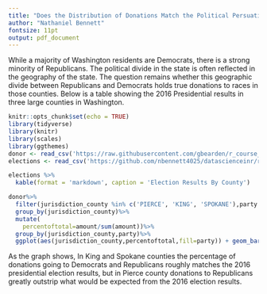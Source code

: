 ```yaml
---
title: "Does the Distribution of Donations Match the Political Persuation of a City?"
author: "Nathaniel Bennett"
fontsize: 11pt
output: pdf_document
---
```

While a majority of Washington residents are Democrats, there is a strong minority of Republicans. The political divide in the state is often reflected in the geography of the state. The question remains whether this geographic divide between Republicans and Democrats holds true donations to races in those counties. Below is a table showing the 2016 Presidential results in three large counties in Washington.
```r
knitr::opts_chunk$set(echo = TRUE)
library(tidyverse)
library(knitr)
library(scales)
library(ggthemes)
donor <- read_csv('https://raw.githubusercontent.com/gbearden/r_course_evans_school/master/data/small_donations_data.csv')
elections <- read_csv('https://github.com/nbennett4025/datascienceinr/raw/master/CountyElection.csv')
```
```r
elections %>%
  kable(format = 'markdown', caption = 'Election Results By County')
```


```r
donor%>%
  filter(jurisdiction_county %in% c('PIERCE', 'KING', 'SPOKANE'),party %in% c('DEMOCRAT', 'REPUBLICAN'))%>%
  group_by(jurisdiction_county)%>%
  mutate(
    percentoftotal=amount/sum(amount))%>%
  group_by(jurisdiction_county,party)%>%
  ggplot(aes(jurisdiction_county,percentoftotal,fill=party)) + geom_bar(stat='identity') + labs(y='% of Total Donations', x='County', title='Donation Breakdown by Party in Three Washington Counties')+scale_y_continuous(labels = percent)+theme_classic()
```
As the graph shows, In King and Spokane counties the percentage of donations going to Democrats and Republicans roughly matches the 2016 presidential election results, but in Pierce county donations to Republicans greatly outstrip what would be expected from the 2016 election results.